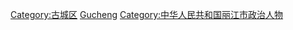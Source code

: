[[Category:古城区|Category:古城区]]
[[Category:云南省区委书记|Gucheng]]
[[Category:中华人民共和国丽江市政治人物|Category:中华人民共和国丽江市政治人物]]